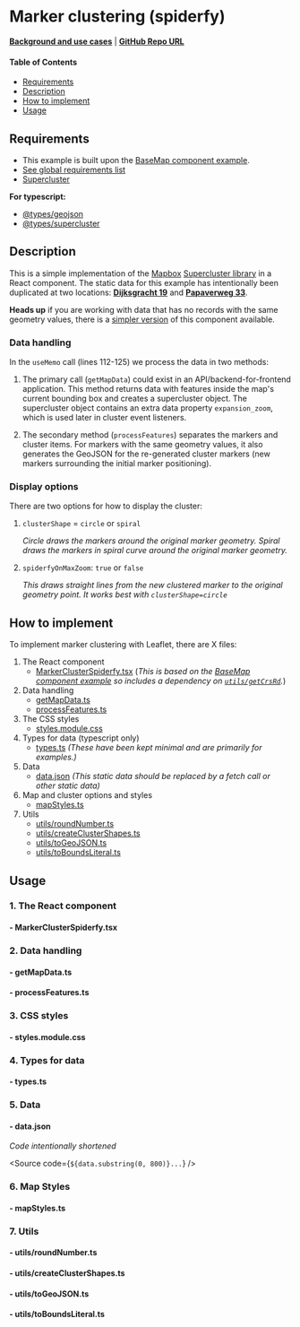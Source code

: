 
<Meta of={MarkerClusterSpiderfyStories} />

# Marker clustering (spiderfy)

**[Background and use cases](./?path=/docs/marker-clustering--docs)** | **[GitHub Repo URL](https://github.com/Amsterdam/ee-react-map-demos/tree/main/src/pages/MarkerCluster)**

#### Table of Contents

- [Requirements](#requirements)
- [Description](#description)
- [How to implement](#how-to-implement)
- [Usage](#usage)

## Requirements

- This example is built upon the [BaseMap component example](./?path=/docs/react-baselayer--docs).
- [See global requirements list](./?path=/docs/global-requirements--docs)
- [Supercluster](https://www.npmjs.com/package/supercluster)

**For typescript:**

- [@types/geojson](https://www.npmjs.com/package/@types/geojson)
- [@types/supercluster](https://www.npmjs.com/package/@types/supercluster)

## Description

This is a simple implementation of the [Mapbox](https://www.mapbox.com/) [Supercluster library](https://github.com/mapbox/supercluster) in a React component. The static data for this example has intentionally been duplicated at two locations: **[Dijksgracht 19](https://data.amsterdam.nl/data/bag/nummeraanduiding/0363200000450029?center=52.3757212%2C4.9183681&term=Dijksgracht+19%2C+1019BT+Amsterdam&zoom=14)** and **[Papaverweg 33](https://data.amsterdam.nl/data/bag/nummeraanduiding/0363200000411392?center=52.3957353%2C4.9069465&term=Papaverweg+33%2C+1032KE+Amsterdam&zoom=14)**.

**Heads up** if you are working with data that has no records with the same geometry values, there is a [simpler version](./?path=/story/react-markercluster--docs) of this component available.

### Data handling

In the `useMemo` call (lines 112-125) we process the data in two methods:

1. The primary call (`getMapData`) could exist in an API/backend-for-frontend application. This method returns data with features inside the map's current bounding box and creates a supercluster object. The supercluster object contains an extra data property `expansion_zoom`, which is used later in cluster event listeners.

2. The secondary method (`processFeatures`) separates the markers and cluster items. For markers with the same geometry values, it also generates the GeoJSON for the re-generated cluster markers (new markers surrounding the initial marker positioning).

### Display options

There are two options for how to display the cluster:
1. `clusterShape` = `circle` or `spiral`

    *Circle draws the markers around the original marker geometry. Spiral draws the markers in spiral curve around the original marker geometry.*

2. `spiderfyOnMaxZoom`: `true` or `false`

    *This draws straight lines from the new clustered marker to the original geometry point. It works best with `clusterShape=circle`*

## How to implement

To implement marker clustering with Leaflet, there are X files:

1. The React component
    - [MarkerClusterSpiderfy.tsx](#--markerclusterspiderfytsx) (*This is based on the [BaseMap component example](./?path=/docs/react-baselayer--docs) so includes a dependency on [`utils/getCrsRd`](./?path=/docs/react-baselayer--docs#--getcrsrdts).*)
2. Data handling
    - [getMapData.ts](#--getmapdatats)
    - [processFeatures.ts](#--processfeaturests)
3. The CSS styles
    - [styles.module.css](#--stylesmodulecss)
4. Types for data (typescript only)
    - [types.ts](#--typests) *(These have been kept minimal and are primarily for examples.)*
5. Data
    - [data.json](#--datajson) *(This static data should be replaced by a fetch call or other static data)*
6. Map and cluster options and styles
    - [mapStyles.ts](#--mapstylests)
7. Utils
    - [utils/roundNumber.ts](#--utilsroundnumberts)
    - [utils/createClusterShapes.ts](#--utilscreateclustershapests)
    - [utils/toGeoJSON.ts](#--utilstogeojsonts)
    - [utils/toBoundsLiteral.ts](#--utilstoboundsliteralts)

## Usage

### 1. The React component

#### - MarkerClusterSpiderfy.tsx

<Source code={MarkerClusterSpiderfy} />

### 2. Data handling

#### - getMapData.ts

<Source code={getMapData} />

#### - processFeatures.ts

<Source code={processFeatures} />

### 3. CSS styles

#### - styles.module.css

<Source code={styles} />

### 4. Types for data

#### - types.ts

<Source code={types} />

### 5. Data

#### - data.json

*Code intentionally shortened*

<Source code={`${data.substring(0, 800)}...`} />

### 6. Map Styles

#### - mapStyles.ts

<Source code={mapStyles} />

### 7. Utils

#### - utils/roundNumber.ts

<Source code={roundNumber} />

#### - utils/createClusterShapes.ts

<Source code={createClusterShapes} />

#### - utils/toGeoJSON.ts

<Source code={toGeoJSON} />

#### - utils/toBoundsLiteral.ts

<Source code={toBoundsLiteral} />
